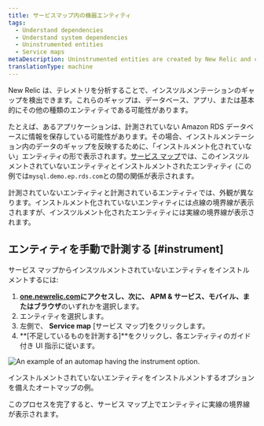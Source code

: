 ```yaml
---
title: サービスマップ内の機器エンティティ
tags:
  - Understand dependencies
  - Understand system dependencies
  - Uninstrumented entities
  - Service maps
metaDescription: Uninstrumented entities are created by New Relic and can be easily instrumented by the customer
translationType: machine
---
```



New Relic は、テレメトリを分析することで、インスツルメンテーションのギャップを検出できます。これらのギャップは、データベース、アプリ、または基本的にその他の種類のエンティティである可能性があります。

たとえば、あるアプリケーションは、計測されていない Amazon RDS データベースに情報を保存している可能性があります。その場合、インストルメンテーション内のデータのギャップを反映するために、「インストルメント化されていない」エンティティの形で表示されます。[サービス マップ](/docs/new-relic-solutions/new-relic-one/ui-data/service-maps/introduction-service-maps)では、このインスツルメントされていないエンティティとインストルメントされたエンティティ (この例では`mysql.demo.ep.rds.com`との間の関係が表示されます。

計測されていないエンティティと計測されているエンティティでは、外観が異なります。インストルメント化されていないエンティティには点線の境界線が表示されますが、インスツルメント化されたエンティティには実線の境界線が表示されます。

## エンティティを手動で計測する [#instrument]

サービス マップからインスツルメントされていないエンティティをインストルメントするには:

1. **[one.newrelic.com](https://one.newrelic.com/all-capabilities)**にアクセスし、次に、 **APM & サービス**、**モバイル**、または**ブラウザ**のいずれかを選択します。
2. エンティティを選択します。
3. 左側で、 **Service map** \[サービス マップ]をクリックします。
4. **\[不足しているものを計測する]**をクリックし、各エンティティのガイド付き UI 指示に従います。

<img
  title="uninstrumented entity service map.png"
  alt="An example of an automap having the instrument option."
  src={ServiceMapUninstrumentedEntity}
/>

<figcaption>
  インストルメントされていないエンティティをインストルメントするオプションを備えたオートマップの例。
</figcaption>

このプロセスを完了すると、サービス マップ上でエンティティに実線の境界線が表示されます。
